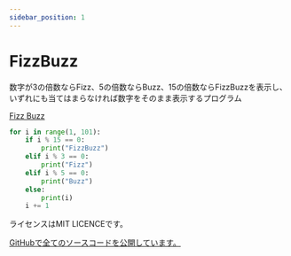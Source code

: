 ```yaml
---
sidebar_position: 1
---
```


# FizzBuzz

数字が3の倍数ならFizz、5の倍数ならBuzz、15の倍数ならFizzBuzzを表示し、いずれにも当てはまらなければ数字をそのまま表示するプログラム

[Fizz Buzz](https://ja.wikipedia.org/wiki/Fizz_Buzz)

```python
for i in range(1, 101):
    if i % 15 == 0:
        print("FizzBuzz")
    elif i % 3 == 0:
        print("Fizz")
    elif i % 5 == 0:
        print("Buzz")
    else:
        print(i)
    i += 1
```

ライセンスはMIT LICENCEです。

[GitHubで全てのソースコードを公開しています。](https://github.com/ViaSnake/FizzBuzz)
